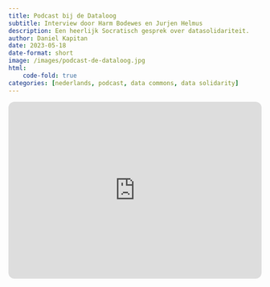 ```yaml
---
title: Podcast bij de Dataloog
subtitle: Interview door Harm Bodewes en Jurjen Helmus
description: Een heerlijk Socratisch gesprek over datasolidariteit.
author: Daniel Kapitan
date: 2023-05-18
date-format: short
image: /images/podcast-de-dataloog.jpg
html:
    code-fold: true
categories: [nederlands, podcast, data commons, data solidarity]
---
```



```{=html}
<iframe style="border-radius:12px" src="https://open.spotify.com/embed/episode/5tUgUIgcV3K0rQVD331C1w?utm_source=generator" width="100%" height="352" frameBorder="0" allowfullscreen="" allow="autoplay; clipboard-write; encrypted-media; fullscreen; picture-in-picture" loading="lazy"></iframe>
```